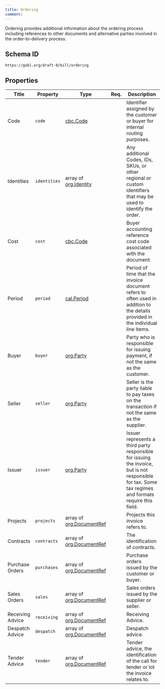 ```yaml
---
title: Ordering
comment: 
---
```


Ordering provides additional information about the ordering process including references to other documents and alternative parties involved in the order-to-delivery process.

## Schema ID

`https://gobl.org/draft-0/bill/ordering`

## Properties

| Title            | Property     | Type                                                  | Req. | Description                                                                                                                                           |
|------------------|--------------|-------------------------------------------------------|------|-------------------------------------------------------------------------------------------------------------------------------------------------------|
| Code             | `code`       | [cbc.Code](/draft-0/cbc/code)                         |      | Identifier assigned by the customer or buyer for internal routing purposes.                                                                           |
| Identities       | `identities` | array of [org.Identity](/draft-0/org/identity)        |      | Any additional Codes, IDs, SKUs, or other regional or custom identifiers that may be used to identify the order.                                      |
| Cost             | `cost`       | [cbc.Code](/draft-0/cbc/code)                         |      | Buyer accounting reference cost code associated with the document.                                                                                    |
| Period           | `period`     | [cal.Period](/draft-0/cal/period)                     |      | Period of time that the invoice document refers to often used in addition to the details provided in the individual line items.                       |
| Buyer            | `buyer`      | [org.Party](/draft-0/org/party)                       |      | Party who is responsible for issuing payment, if not the same as the customer.                                                                        |
| Seller           | `seller`     | [org.Party](/draft-0/org/party)                       |      | Seller is the party liable to pay taxes on the transaction if not the same as the supplier.                                                           |
| Issuer           | `issuer`     | [org.Party](/draft-0/org/party)                       |      | Issuer represents a third party responsible for issuing the invoice, but is not responsible for tax. Some tax regimes and formats require this field. |
| Projects         | `projects`   | array of [org.DocumentRef](/draft-0/org/document_ref) |      | Projects this invoice refers to.                                                                                                                      |
| Contracts        | `contracts`  | array of [org.DocumentRef](/draft-0/org/document_ref) |      | The identification of contracts.                                                                                                                      |
| Purchase Orders  | `purchases`  | array of [org.DocumentRef](/draft-0/org/document_ref) |      | Purchase orders issued by the customer or buyer.                                                                                                      |
| Sales Orders     | `sales`      | array of [org.DocumentRef](/draft-0/org/document_ref) |      | Sales orders issued by the supplier or seller.                                                                                                        |
| Receiving Advice | `receiving`  | array of [org.DocumentRef](/draft-0/org/document_ref) |      | Receiving Advice.                                                                                                                                     |
| Despatch Advice  | `despatch`   | array of [org.DocumentRef](/draft-0/org/document_ref) |      | Despatch advice.                                                                                                                                      |
| Tender Advice    | `tender`     | array of [org.DocumentRef](/draft-0/org/document_ref) |      | Tender advice, the identification of the call for tender or lot the invoice relates to.                                                               |

